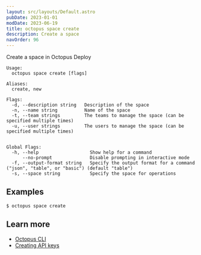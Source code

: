 ```yaml
---
layout: src/layouts/Default.astro
pubDate: 2023-01-01
modDate: 2023-06-19
title: octopus space create
description: Create a space
navOrder: 96
---
```


Create a space in Octopus Deploy

```
Usage:
  octopus space create [flags]

Aliases:
  create, new

Flags:
  -d, --description string   Description of the space
  -n, --name string          Name of the space
  -t, --team strings         The teams to manage the space (can be specified multiple times)
  -u, --user strings         The users to manage the space (can be specified multiple times)


Global Flags:
  -h, --help                   Show help for a command
      --no-prompt              Disable prompting in interactive mode
  -f, --output-format string   Specify the output format for a command ("json", "table", or "basic") (default "table")
  -s, --space string           Specify the space for operations

```

## Examples

<SamplesInstance />

```
$ octopus space create

```

## Learn more

- [Octopus CLI](/docs/octopus-rest-api/cli)
- [Creating API keys](/docs/octopus-rest-api/how-to-create-an-api-key)